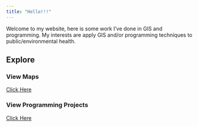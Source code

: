 ```yaml
---
title: "Hello!!!"
---
```


Welcome to my website, here is some work I've done in GIS and programming.
My interests are apply GIS and/or programming techniques to public/environmental
health.

## Explore

::: grid
::: g-col-4
### View Maps
[Click Here](maps.html){.btn .btn-primary}
:::
::: g-col-4
### View Programming Projects
[Click Here](coding.html){.btn .btn-primary}
:::
:::

